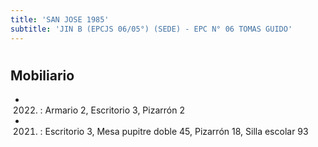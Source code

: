 ```yaml
---
title: 'SAN JOSE 1985'
subtitle: 'JIN B (EPCJS 06/05°) (SEDE) - EPC N° 06 TOMAS GUIDO'
---
```


#


## Mobiliario

*  (2022) : Armario 2, Escritorio 3, Pizarrón 2 

*  (2021) : Escritorio 3, Mesa pupitre doble 45, Pizarrón 18, Silla escolar 93 



